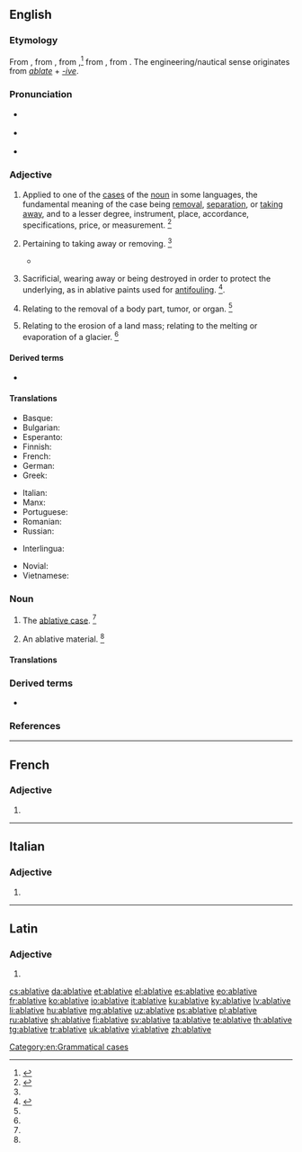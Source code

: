 {{also|Ablative}}
==English==
{{wikipedia}}

===Etymology===
From {{etyl|enm|en}}, from {{etyl|fro|en}} {{m|fro|ablatif||the ablative case}}, from {{etyl|la|en}} {{m|la|ablātīvus||expressing removal}},<ref>{{R:American Heritage 1971|page=3}}</ref> from {{etyl|la|en}} {{m|la|ablātus||taken away}}, from {{etyl|la|en}} {{m|la|auferō||I take away}}. The engineering/nautical sense originates from ''[[ablate]]'' + ''[[-ive]]''.

===Pronunciation===
* {{sense|grammar}} {{a|US}} {{IPA|/ˈæb.lə.tɪv/|lang=en}}
* {{sense|engineering|nautical}} {{IPA|/əˈbleɪ.tɪv/|lang=en}}
* {{audio|en-us-ablative.ogg|Audio (US)|lang=en}}

===Adjective===
{{en-adj|-}}

# {{lb|en|grammar}} Applied to one of the [[case]]s of the [[noun]] in some languages, the fundamental meaning of the case being [[removal]], [[separation]], or [[taking away]], and to a lesser degree, instrument, place, accordance, specifications, price, or measurement. {{defdate|First attested from around (1350 to 1470).}}<ref name=SOED>{{R:SOED5|page=5}}</ref>
# {{lb|en|obsolete}} Pertaining to taking away or removing. {{defdate|Attested from the mid 16<sup>th</sup> century until the early 18<sup>th</sup> century.}}<ref name=SOED/>
#* {{quote-book|author={{w|Joseph Hall (bishop)|Joseph Hall}}|year=1622|title=The Works of Joseph Hall: Sermons|url=http://books.google.com/books?id=6KA9AAAAYAAJ|page=123|passage=Where the heart is forestalled with misopinion, '''ablative''' directions are found needful to unteach error, ere we can learn truth.}}
# {{lb|en|engineering|nautical}} Sacrificial, wearing away or being destroyed in order to protect the underlying, as in ablative paints used for [[antifouling]]. {{defdate|First attested in 1959.}}<ref>{{R:CDOE|page=3}}</ref>.
# {{lb|en|medical}} Relating to the removal of a body part, tumor, or organ. {{defdate|First attested in the mid 20<sup>th</sup> century.}}<ref name=SOED/>
# {{lb|en|geology}} Relating to the erosion of a land mass; relating to the melting or evaporation of a glacier. {{defdate|First attested in the mid 20<sup>th</sup> century.}}<ref name=SOED/>

====Derived terms====
* {{l|en|ablativity}}

====Translations====
{{trans-top|obsolete: taking away}}
{{trans-mid}}
{{trans-bottom}}

{{trans-top|applied to one of the cases of the noun in other language}}
* Basque: {{t|eu|ablatibo}}
* Bulgarian: {{t|bg|творителен}} {{qualifier|падеж}}
* Esperanto: {{t|eo|ablativa}}
* Finnish: {{t+|fi|ablatiivinen}}
* French: {{t+|fr|ablatif}}
* German: {{t+|de|ablativisch}}
* Greek: {{t+|el|αφαιρετικός|f}}
{{trans-mid}}
* Italian: {{t+|it|ablativo|m}}
* Manx: {{t|gv|gowaltagh}}
* Portuguese: {{t+|pt|ablativo}}
* Romanian: {{t+|ro|ablativ}}
* Russian: {{t|ru|абляти́вный}}
{{trans-bottom}}

{{checktrans-top}}
* Interlingua: {{t-check|ia|ablative}}
{{trans-mid}}
* Novial: {{qualifier|adj.}} {{t-check|nov|ablativi}}
* Vietnamese: {{t-check|vi|cách công cụ}}
{{trans-bottom}}

===Noun===
{{en-noun}}

# {{lb|en|grammar}} The [[ablative case]]. {{defdate|First attested around 1350 to 1470.}}<ref name=SOED/>
# An ablative material. {{defdate|Mid 20<sup>th</sup> century.}}<ref name=SOED/>

====Translations====
{{trans-top|(grammar) the ablative case}}
{{trans-see|ablative case}}
{{trans-bottom}}

===Derived terms===
* {{l|en|ablative absolute}}<!-- this does not belong here! - a construction in Latin, in which a noun in the ablative case has a [[participle]] (either expressed or [[implied]]), [[agreeing]] with it in [[gender]], [[number]], and case, both words forming a clause by themselves and being [[unconnected]], [[grammatically]], with the rest of the sentence; as, ''Tarquinio regnante, Pythagoras venit'', ''i. e.'' "Tarquinius reigning, Pythagoras came"; so, "When Tarquinius was king, Pythagoras came".-->

===References===
<references/>

[[Category:en:Grammatical cases]]

----

==French==

===Adjective===
{{fr-adj-form}}

# {{inflection of|ablatif||f|s|lang=fr}}

----

==Italian==

===Adjective===
{{head|it|adjective form|g=f-p}}

# {{inflection of|ablativo||f|p|lang=it}}

----

==Latin==

===Adjective===
{{la-adj-form|ablative}}

# {{inflection of|ablativus||voc|m|s|lang=la}}

[[cs:ablative]]
[[da:ablative]]
[[et:ablative]]
[[el:ablative]]
[[es:ablative]]
[[eo:ablative]]
[[fr:ablative]]
[[ko:ablative]]
[[io:ablative]]
[[it:ablative]]
[[ku:ablative]]
[[ky:ablative]]
[[lv:ablative]]
[[li:ablative]]
[[hu:ablative]]
[[mg:ablative]]
[[uz:ablative]]
[[ps:ablative]]
[[pl:ablative]]
[[ru:ablative]]
[[sh:ablative]]
[[fi:ablative]]
[[sv:ablative]]
[[ta:ablative]]
[[te:ablative]]
[[th:ablative]]
[[tg:ablative]]
[[tr:ablative]]
[[uk:ablative]]
[[vi:ablative]]
[[zh:ablative]]